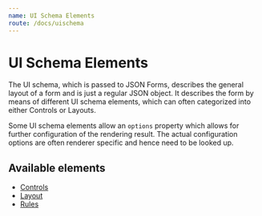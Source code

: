 ```yaml
---
name: UI Schema Elements
route: /docs/uischema
---
```



# UI Schema Elements

The UI schema, which is passed to JSON Forms,
describes the general layout of a form and is just a regular JSON object.
It describes the form by means of different UI schema elements, which can often categorized
into either Controls or Layouts.

Some UI schema elements allow an `options` property which allows for further configuration 
of the rendering result. The actual configuration options are often renderer specific and 
hence need to be looked up.

<Note 
  title="ATTENTION" 
  body="Please note that the UI schema hasn't been finalized yet! We'll try keep changes to a minimum and only do them if it's a substantial improvement to the framework."
/>

## Available elements 

* [Controls](/docs/uischema/controls)
* [Layout](/docs/uischema/layouts)
* [Rules](/docs/uischema/rules)

